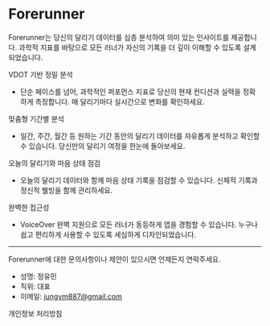 
# **Forerunner**

Forerunner는 당신의 달리기 데이터를 심층 분석하여 의미 있는 인사이트를 제공합니다. 과학적 지표를 바탕으로 모든 러너가 자신의 기록을 더 깊이 이해할 수 있도록 설계되었습니다.

VDOT 기반 정밀 분석

- 단순 페이스를 넘어, 과학적인 퍼포먼스 지표로 당신의 현재 컨디션과 실력을 정확하게 측정합니다. 매 달리기마다 실시간으로 변화를 확인하세요.

맞춤형 기간별 분석

- 일간, 주간, 월간 등 원하는 기간 동안의 달리기 데이터를 자유롭게 분석하고 확인할 수 있습니다. 당신만의 달리기 여정을 한눈에 돌아보세요.

오늘의 달리기와 마음 상태 점검

- 오늘의 달리기 데이터와 함께 마음 상태 기록을 점검할 수 있습니다. 신체적 기록과 정신적 웰빙을 함께 관리하세요.

완벽한 접근성

- VoiceOver 완벽 지원으로 모든 러너가 동등하게 앱을 경험할 수 있습니다. 누구나 쉽고 편리하게 사용할 수 있도록 세심하게 디자인되었습니다.

---

Forerunner에 대한 문의사항이나 제안이 있으시면 언제든지 연락주세요.

- 성명: 정유민
- 직위: 대표
- 이메일: jungym887@gmail.com

<Link href="forerunner/privacy" className="underline">
  개인정보 처리방침
</Link>
